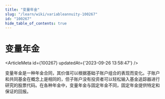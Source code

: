 ```yaml
---
title: "变量年金"
slug: "/learn/wiki/variableannuity-100267"
id: "100267"
hide_table_of_contents: true
---
```



# 变量年金

<ArticleMeta id={100267} updatedAt={'2023-09-26 13:58:47'} />
<div className='border-solid border-b border-t-0 my-4 border-[var(--ifm-color-gray-300)]' />

变量年金是一种年金合同，其价值可以根据基础子账户组合的表现而变化。子账户和共同基金在概念上是相同的，但子账户没有投资者可以轻松输入基金追踪器进行研究的股票代码。在各种年金中，变量年金与固定年金不同，固定年金提供特定和保证的回报。
